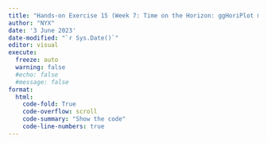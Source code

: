 ```yaml
---
title: "Hands-on Exercise 15 (Week 7: Time on the Horizon: ggHoriPlot methods)"
author: "NYX"
date: '3 June 2023'
date-modified: "`r Sys.Date()`"
editor: visual
execute: 
  freeze: auto
  warning: false
  #echo: false
  #message: false
format:
  html:
    code-fold: True
    code-overflow: scroll
    code-summary: "Show the code"
    code-line-numbers: true
---
```

